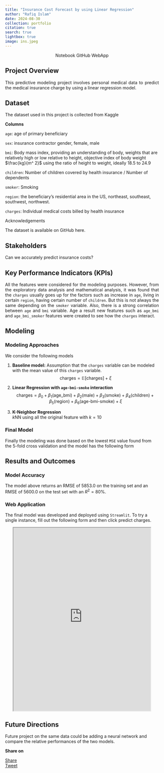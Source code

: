 ```yaml
---
title: "Insurance Cost Forecast by using Linear Regression"
author: "Rafiq Islam"
date: 2024-08-30
collection: portfolio
citation: true
search: true
lightbox: true
image: ins.jpeg
---  
```



<p style="text-align:center">
  [Notebook](/codepages/medicalcost/index.qmd){target="_blank" style="text-decoration:none"} [GitHub](https://github.com/mrislambd/medical-insurance-charge){target="_blank" style="text-decoration:none"} 
  [WebApp](https://michargepredictor.streamlit.app){target="_blank" style="text-decoration:none"} 
</p>

## Project Overview  

<p style="text-align: justify">
    This predictive modeling project involves personal medical data to predict the medical insurance charge by using a linear regression model.
</p>

## Dataset  
The dataset used in this project is collected from [Kaggle](https://www.kaggle.com/datasets/mirichoi0218/insurance){target="_blank" style="text-decoration:none"}  

**Columns**

`age`: age of primary beneficiary

`sex`: insurance contractor gender, female, male

`bmi`: Body mass index, providing an understanding of body, weights that are relatively high or low relative to height, objective index of body weight $\frac{kg}{m^ 2}$ using the ratio of height to weight, ideally $18.5$ to $24.9$

`children`: Number of children covered by health insurance / Number of dependents

`smoker`: Smoking

`region`: the beneficiary's residential area in the US, northeast, southeast, southwest, northwest.

`charges`: Individual medical costs billed by health insurance

Acknowledgements

The dataset is available on GitHub [here](https://github.com/stedy/Machine-Learning-with-R-datasets){target="_blank" style="text-decoration:none"}.

## Stakeholders  

Can we accurately predict insurance costs?

## Key Performance Indicators (KPIs)  

<p style="text-align: justify">
All the features were considered for the modeling purposes. However, from the exploratory data analysis and mathematical analysis, it was found that the `charges` usually goes up for the factors such as increase in `age`, living in certain `region`, having certain number of `children`. But this is not always the same depending on the `smoker` variable. Also, there is a strong correlation between `age` and `bmi` variable. Age a result new features such as `age_bmi` and `age_bmi_smoker` features were created to see how the `charges` interact.
</p>

## Modeling  
### Modeling Approaches  

We consider the following models  

1. **Baseline model:** Assumption that the `charges` variable can be modeled with the mean value of this `charges` variable.  
   $$ 
   \text{charges}=\mathbb{E}[\text{charges}]+\xi
   $$
2. **Linear Regression with `age-bmi-smoke` interaction**  
   $$
    \text{charges}=\beta_0+\beta_1 (\text{age\_bmi})+\beta_2 (\text{male})+\beta_3 (\text{smoke})+\beta_4 (\text{children})+\beta_5 (\text{region})+\beta_6 (\text{age-bmi-smoke})+\xi
   $$  

3. **K-Neighbor Regression**  
   $k$NN using all the original feature with $k=10$

### Final Model  

Finally the modeling was done based on the lowest `MSE` value found from the 5-fold cross validation and the model has the following form  

\begin{align*}
\text{charges} &=10621.25+ 3346.14\times \text{Age\_BMI}+4570.76\times \text{Male}+ 479.61\times \text{Smoke}-315.12\times \text{Children}\\
&+13274.48\times \text{Region}-212.22\times \text{Age\_BMI\_Smoke}
\end{align*}


## Results and Outcomes  

### Model Accuracy  
The model above returns an RMSE of $5853.0$ on the training set and an RMSE of $5600.0$
on the test set with an $R^2=80\%$.  

### Web Application  

The final model was developed and deployed using `Streamlit`. To try a single instance, fill out the following form and then click predict charges.

```{=html}
<center>
<iframe height="600" width="450" src="https://michargepredictor.streamlit.app/?embed=true" title="Medical Insurance Charge Prediction" > </iframe>
</center>
```

## Future Directions  

Future project on the same data could be adding a neural network and compare the relative performances of the two models.  

**Share on**  

<div id="fb-root"></div>
<script async defer crossorigin="anonymous"
 src="https://connect.facebook.net/en_US/sdk.js#xfbml=1&version=v20.0"></script>
 
<div class="share-buttons">
<div class="fb-share-button" data-href="https://mrislambd.github.io/portfolio/dsp/medicalcost/"
data-layout="button_count" data-size="small"><a target="_blank" 
 href="https://www.facebook.com/sharer/sharer.php?u=https%3A%2F%2Fmrislambd.github.io%2Fportfolio%2Fdsp%2Fmedicalcost%2F&amp;src=sdkpreparse" 
 class="fb-xfbml-parse-ignore">Share</a></div>

<script src="https://platform.linkedin.com/in.js" type="text/javascript">lang: en_US</script>
<script type="IN/Share" data-url="https://mrislambd.github.io/portfolio/dsp/medicalcost/"></script> 
 
<a href="https://twitter.com/share?ref_src=twsrc%5Etfw" class="twitter-share-button" 
 data-url="https://mrislambd.github.io/portfolio/dsp/medicalcost/" data-show-count="true">Tweet</a>
<script async src="https://platform.twitter.com/widgets.js" charset="utf-8"></script>
</div>

<div class="fb-comments" data-href="https://mrislambd.github.io/portfolio/dsp/medicalcost/"
 data-width="" data-numposts="5"></div>
